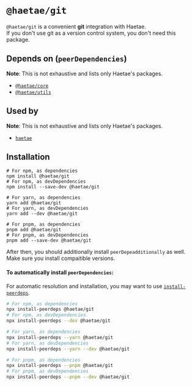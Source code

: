 # `@haetae/git`

`@haetae/git` is a convenient **git** integration with Haetae.<br/>
If you don't use git as a version control system, you don't need this package.

## Depends on (`peerDependencies`)

**Note**: This is not exhaustive and lists only Haetae's packages.

- [`@haetae/core`](./haetae-core)
- [`@haetae/utils`](./haetae-utils)

## Used by

**Note**: This is not exhaustive and lists only Haetae's packages.

- [`haetae`](./haetae)

## Installation

```@haetae/git
# For npm, as dependencies
npm install @haetae/git
# For npm, as devDependencies
npm install --save-dev @haetae/git

# For yarn, as dependencies
yarn add @haetae/git
# For yarn, as devDependencies
yarn add --dev @haetae/git

# For pnpm, as dependencies
pnpm add @haetae/git
# For pnpm, as devDependencies
pnpm add --save-dev @haetae/git
```

After then, you should additionally install `peerDepeadditionally` as well.<br/>
Make sure you install compaitible versions.<br/>

#### To automatically install `peerDependencies`:

For automatic resolution and installation, you may want to use [`install-peerdeps`](https://www.npmjs.com/package/install-peerdeps).

```bash
# For npm, as dependencies
npx install-peerdeps @haetae/git
# For npm, as devDependencies
npx install-peerdeps --dev @haetae/git

# For yarn, as dependencies
npx install-peerdeps --yarn @haetae/git
# For yarn, as devDependencies
npx install-peerdeps --yarn --dev @haetae/git

# For pnpm, as dependencies
npx install-peerdeps --pnpm @haetae/git
# For pnpm, as devDependencies
npx install-peerdeps --pnpm --dev @haetae/git
```
